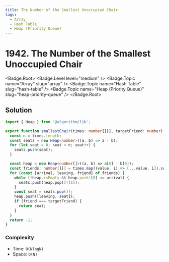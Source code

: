 ```yaml
---
title: The Number of the Smallest Unoccupied Chair
tags:
  - Array
  - Hash Table
  - Heap (Priority Queue)
---
```


# 1942. The Number of the Smallest Unoccupied Chair

<Badge.Root>
  <Badge.Level level="medium" />
  <Badge.Topic name="Array" slug="array" />
  <Badge.Topic name="Hash Table" slug="hash-table" />
  <Badge.Topic name="Heap (Priority Queue)" slug="heap-priority-queue" />
</Badge.Root>

## Solution

```typescript filename="solution.ts" copy
import { Heap } from '@algorithm/lib';

export function smallestChair(times: number[][], targetFriend: number): number {
  const n = times.length;
  const seats = new Heap<number>((a, b) => a - b);
  for (let seat = 0; seat < n; seat++) {
    seats.push(seat);
  }

  const heap = new Heap<number[]>((a, b) => a[0] - b[0]);
  const friends: number[][] = times.map((value, i) => [...value, i]).sort((a, b) => a[0] - b[0]);
  for (const [arrival, leaving, friend] of friends) {
    while (!heap.isEmpty && heap.peek![0] <= arrival) {
      seats.push(heap.pop()![1]);
    }
    const seat = seats.pop()!;
    heap.push([leaving, seat]);
    if (friend === targetFriend) {
      return seat;
    }
  }
  return -1;
}
```

### Complexity

- Time: `O(NlogN)`
- Space: `O(N)`

<ProblemLink
  codingSite="leetcode"
  href="https://leetcode.com/problems/the-number-of-the-smallest-unoccupied-chair"
  title="The Number of the Smallest Unoccupied Chair"
/>
